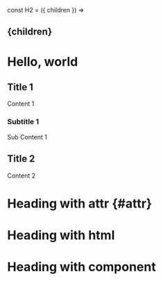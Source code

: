 
const H2 = ({ children }) => <h2>{children}</h2>

# Hello, world

## Title 1

Content 1

### Subtitle 1

Sub Content 1

## Title 2

Content 2

# Heading with attr {#attr}

<h1 id="h1">Heading with html</h1>

<H1>Heading with component</H1>
